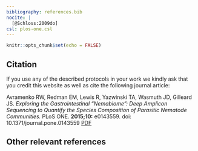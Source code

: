 ```yaml
---
bibliography: references.bib
nocite: |
  [@Schloss:2009do]
csl: plos-one.csl
---
```


```r
knitr::opts_chunk$set(echo = FALSE)
```


## Citation

If you use any of the described protocols in your work we kindly ask that you credit this website as well as cite the following journal article:

Avramenko RW, Redman EM, Lewis R, Yazwinski TA, Wasmuth JD, Gilleard JS. *Exploring the Gastrointestinal “Nemabiome”: Deep Amplicon Sequencing to Quantify the Species Composition of Parasitic Nematode Communities.* PLoS ONE. **2015;10:** e0143559. doi: 10.1371/journal.pone.0143559 <a target="_blank" href=downloads/journal.pone.0143559.PDF>PDF</a>


## Other relevant references


